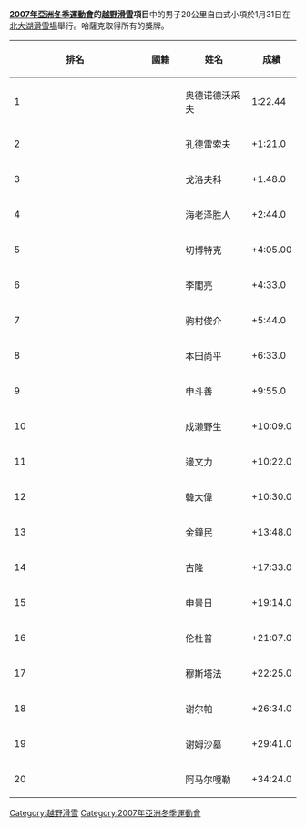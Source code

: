 '''[[2007年亞洲冬季運動會|2007年亞洲冬季運動會]]的[[2007年冬季亞洲運動會越野滑雪比賽|越野滑雪]]項目'''中的男子20公里自由式小項於1月31日在[[北大湖滑雪場|北大湖滑雪場]]舉行。哈薩克取得所有的獎牌。

{| class=wikitable style="text-align:center" width=550
|-
! width=5%|'''排名'''
! width=15%|'''國籍'''
! width=25%|'''姓名'''
! width=15%|'''成績'''
|- bgcolor="gold"
| align="left"|1|| {{KAZ}} || 奥德诺德沃采夫 || 1:22.44  
|- bgcolor="silver"
| align="left"|2|| {{KAZ}} || 孔德雷索夫 ||  +1:21.0  
|-bgcolor="CC9966"
| align="left"|3|| {{KAZ}} || 戈洛夫科 || +1.48.0
|-
| align="left"|4||{{JPN}}|| 海老泽胜人 || +2:44.0
|-
| align="left"|5||{{KAZ}}|| 切博特克|| +4:05.00
|-
| align="left"|6||{{CHN}}|| 李閣亮 || +4:33.0
|-
| align="left"|7||{{JPN}}|| 驹村俊介 || +5:44.0
|-
| align="left"|8||{{JPN}}|| 本田尚平 || +6:33.0
|-
| align="left"|9||{{KOR}}||申斗善|| +9:55.0
|-
| align="left"|10||{{JPN}}|| 成濑野生 || +10:09.0
|-
| align="left"|11||{{CHN}}|| 邊文力 || +10:22.0
|-
| align="left"|12||{{CHN}}|| 韓大偉 || +10:30.0
|-
| align="left"|13||{{KOR}}||金鐘民|| +13:48.0
|-
| align="left"|14||{{IND}}|| 古隆 || +17:33.0
|-
| align="left"|15||{{PRK}}|| 申景日 || +19:14.0
|-
| align="left"|16||{{IND}}|| 伦杜普 || +21:07.0
|-
| align="left"|17||{{IRN}}|| 穆斯塔法 || +22:25.0
|-
| align="left"|18||{{NEP}}|| 谢尔帕 || +26:34.0
|-
| align="left"|19||{{IRN}}|| 谢姆沙墓 || +29:41.0
|-
| align="left"|20||{{MGL}}|| 阿马尔嘎勒 || +34:24.0
|}

[[Category:越野滑雪|Category:越野滑雪]]
[[Category:2007年亞洲冬季運動會|Category:2007年亞洲冬季運動會]]